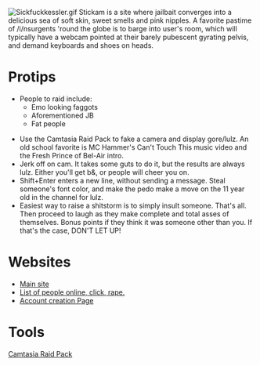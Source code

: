 [[Image:Sickfuckkessler.gif|right]]
Stickam is a site where jailbait converges into a delicious sea of soft skin, sweet smells and pink nipples. A favorite pastime of /i/nsurgents 'round the globe is to barge into user's room, which will typically have a webcam pointed at their barely pubescent gyrating pelvis, and demand keyboards and shoes on heads.

=Protips=

* People to raid include:
** Emo looking faggots
**Aforementioned JB
**Fat people

* Use the Camtasia Raid Pack to fake a camera and display gore/lulz. An old school favorite is MC Hammer's Can't Touch This music video and the Fresh Prince of Bel-Air intro.
* Jerk off on cam. It takes some guts to do it, but the results are always lulz. Either you'll get b&, or people will cheer you on.
* Shift+Enter enters a new line, without sending a message. Steal someone's font color, and make the pedo make a move on the 11 year old in the channel for lulz.
* Easiest way to raise a shitstorm is to simply insult someone. That's all. Then proceed to laugh as they make complete and total asses of themselves. Bonus points if they think it was someone other than you. If that's the case, DON'T LET UP!

=Websites=

* [http://anonym.to/http://www.stickam.com/ Main site]
* [http://anonym.to/http://www.stickam.com/whosLive.do?listType=live List of people online, click, rape.]
* [http://anonym.to/http://www.stickam.com/viewJoin.do Account creation Page]

=Tools=
[http://anonym.to/http://rapidshare.com/files/45281221/Camtasia_Raid_Pack.rar Camtasia Raid Pack]